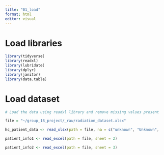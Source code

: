 ```yaml
---
title: "01_load"
format: html
editor: visual
---
```


# Load libraries

```r
library(tidyverse)
library(readxl)
library(lubridate)
library(dplyr)
library(janitor)
library(data.table)
```

# Load dataset

```r
# Load the data using readxl library and remove missing values present in different formats

file = "~/group_18_project/_raw/radiation_dataset.xlsx"

hc_patient_data <- read_xlsx(path = file, na = c("unknown", "Unknown", "N/A", "Unkown", "unkown", "" ), sheet = 1)

patient_info1 <- read_excel(path = file, sheet = 2)

patient_info2 <- read_excel(path = file, sheet = 3)
```
